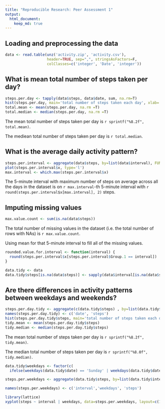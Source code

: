 ```yaml
---
title: "Reproducible Research: Peer Assessment 1"
output: 
  html_document:
    keep_md: true
---
```



## Loading and preprocessing the data

```r
data <- read.table(unz('activity.zip', 'activity.csv'),
                   header=TRUE, sep=",", stringsAsFactors=F,
                   colClasses=c('integer', 'Date', 'integer'))
```



## What is mean total number of steps taken per day?

```r
steps.per.day <- tapply(data$steps, data$date, sum, na.rm=T)
hist(steps.per.day, main='total number of steps taken each day', xlab='steps per day')
total.mean <- mean(steps.per.day, na.rm =T)
total.median <- median(steps.per.day, na.rm =T)
```

The mean total number of steps taken per day is `r sprintf("%8.2f", total.mean)`.

The mediean total number of steps taken per day is `r total.median`.



## What is the average daily activity pattern?

```r
steps.per.interval <- aggregate(data$steps, by=list(data$interval), FUN=mean, na.rm=T)
plot(steps.per.interval$x, type='l')
max.interval <- which.max(steps.per.interval$x)
```

The 5-minute interval with maximum number of steps on average across all the days in the dataset is on `r max.interval`-th 5-minute interval with `r round(steps.per.interval$x[max.interval], 2)` steps.



## Imputing missing values

```r
max.value.count <- sum(is.na(data$steps))
```

The total number of missing values in the dataset (i.e. the total number of rows with NAs) is `r max.value.count`.

Using mean for that 5-minute interval to fill all of the missing values.

```r
rounded.value.for.interval <- function(interval) {
  round(steps.per.interval$x[steps.per.interval$Group.1 == interval])
}

data.tidy <- data
data.tidy$steps[is.na(data$steps)] <- sapply(data$interval[is.na(data$steps)], rounded.value.for.interval)
```


## Are there differences in activity patterns between weekdays and weekends?

```r
steps.per.day.tidy <- aggregate(c(data.tidy$steps) , by=list(data.tidy$date), FUN=sum)
names(steps.per.day.tidy) <- c('date', 'steps')
hist(steps.per.day.tidy$steps, main='total number of steps taken each day', xlab='steps per day')
tidy.mean <- mean(steps.per.day.tidy$steps)
tidy.median <- median(steps.per.day.tidy$steps)
```

The mean total number of steps taken per day is `r sprintf("%8.2f", tidy.mean)`.

The median total number of steps taken per day is `r sprintf("%8.0f", tidy.median)`.


```r
data.tidy$weekdays <- factor(c(
  ifelse(weekdays(data.tidy$date) == 'Sunday' | weekdays(data.tidy$date) == 'Saturday', 'weekend', 'weekday') ))

steps.per.weekdays <- aggregate(data.tidy$steps, by=list(data.tidy$interval, data.tidy$weekdays), FUN=mean)

names(steps.per.weekdays) <- c('interval','weekdays', 'steps')

library(lattice)
xyplot(steps ~ interval | weekdays, data=steps.per.weekdays, layout=c(1, 2), type='l')

```

